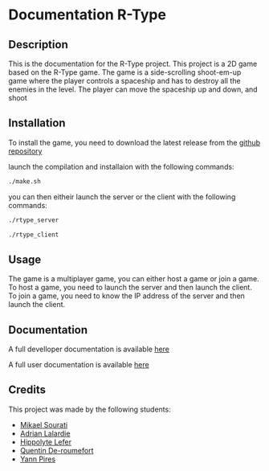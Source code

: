 # Documentation R-Type

## Description

This is the documentation for the R-Type project. This project is a 2D game based on the R-Type game. The game is a side-scrolling shoot-em-up game where the player controls a spaceship and has to destroy all the enemies in the level. The player can move the spaceship up and down, and shoot

## Installation

To install the game, you need to download the latest release from the [github repository](https://github.com/EpitechPromo2027/B-CPP-500-PAR-5-2-rtype-mikael.sourati)

launch the compilation and installaion with the following commands:

```bash
./make.sh
```

you can then eitheir launch the server or the client with the following commands:

```bash
./rtype_server
```

```bash
./rtype_client
```

## Usage

The game is a multiplayer game, you can either host a game or join a game. To host a game, you need to launch the server and then launch the client. To join a game, you need to know the IP address of the server and then launch the client.

## Documentation

A full develloper documentation is available [here](./doc/DevDoc.md)

A full user documentation is available [here](./doc/UserDoc.md)

## Credits

This project was made by the following students:

- [Mikael Sourati](https://github.com/YumikoooD)
- [Adrian Lalardie](https://github.com/AdrianLalardie)
- [Hippolyte Lefer](https://github.com/Hip-po)
- [Quentin De-roumefort](https://github.com/roumefort)
- [Yann Pires](https://github.com/Spyres78)
